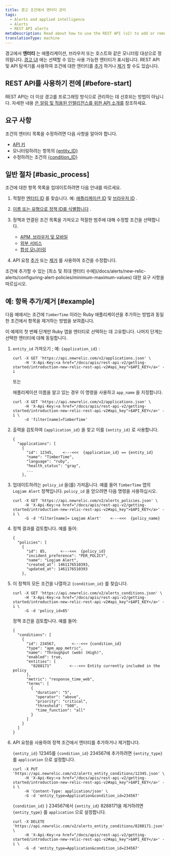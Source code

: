 ```yaml
---
title: 경고 조건에서 엔터티 관리
tags:
  - Alerts and applied intelligence
  - Alerts
  - REST API alerts
metaDescription: Read about how to use the REST API (v2) to add or remove apps and other entities from an alerts policy condition.
translationType: machine
---
```


경고에서 **엔터티** 는 애플리케이션, 브라우저 또는 호스트와 같은 모니터링 대상으로 정의됩니다. [경고 UI](/docs/alerts/new-relic-alerts/defining-conditions/select-product-targets-alert-condition) 에는 선택할 수 있는 사용 가능한 엔터티가 표시됩니다. REST API 및 API 탐색기를 사용하여 조건에 대한 엔터티를 [추가](https://rpm.newrelic.com/api/explore/alerts_entity_conditions/add) 하거나 [제거](https://rpm.newrelic.com/api/explore/alerts_entity_conditions/remove) 할 수도 있습니다.

## REST API를 사용하기 전에 [#before-start]

REST API는 더 이상 경고를 프로그래밍 방식으로 관리하는 데 선호되는 방법이 아닙니다. 자세한 내용 [은 알림 및 적용된 인텔리전스를 위한 API 소개를](/docs/alerts-applied-intelligence/new-relic-alerts/advanced-alerts/alerts-api/intro-alerts-api) 참조하세요.

## 요구 사항

조건의 엔터티 목록을 수정하려면 다음 사항을 알아야 합니다.

* [API 키](/docs/apis/rest-api-v2/getting-started/introduction-new-relic-rest-api-v2#api_key)
* 모니터링하려는 항목의 [&#x7B;entity_ID}](/docs/alerts/new-relic-alerts/getting-started/alerts-glossary#alert-entity)
* 수정하려는 조건의 [&#x7B;condition_ID}](/docs/alerts/new-relic-alerts/getting-started/alerts-glossary#alert-condition)

## 일반 절차 [#basic_process]

조건에 대한 항목 목록을 업데이트하려면 다음 안내를 따르세요.

1. 적절한 [엔터티 ID](/docs/alerts/new-relic-alerts/getting-started/alerts-glossary#alert-entity) 를 찾습니다. 예: [애플리케이션 ID](/docs/apis/rest-api-v2/requirements/listing-host-instance-application-server-ids) 및 [브라우저 ID](/docs/apis/rest-api-v2/browser-examples-v2/adding-or-listing-browser-apps-api-v2#specific-browser-app) .

2. [이름 또는 유형으로 정책 ID를 식별합니다](/docs/apm/apis/alert-examples-v2/listing-policies-api-v2#single_policy) .

3. 정책과 연결된 조건 목록을 가져오고 적절한 범주에 대해 수정할 조건을 선택합니다.

   * [APM, 브라우저 및 모바일](/docs/alerts/new-relic-alerts/rest-api-alerts/rest-api-calls-new-relic-alerts#conditions)
   * [외부 서비스](/docs/alerts/new-relic-alerts/rest-api-alerts/rest-api-calls-new-relic-alerts#ext-services-conditions)
   * [합성 모니터링](/docs/alerts/new-relic-alerts/rest-api-alerts/rest-api-calls-new-relic-alerts#synthetics-conditions)

4. API 요청 [추가](/docs/alerts/new-relic-alerts/rest-api-alerts/rest-api-calls-new-relic-alerts#add-entity) 또는 [제거](/docs/alerts/new-relic-alerts/rest-api-alerts/rest-api-calls-new-relic-alerts#remove_entity) 를 사용하여 조건을 수정합니다.

<Callout variant="important">
  조건에 추가할 수 있는 [최소 및 최대 엔터티 수에](/docs/alerts/new-relic-alerts/configuring-alert-policies/minimum-maximum-values) 대한 요구 사항을 따르십시오.
</Callout>

## 예: 항목 추가/제거 [#example]

다음 예에서는 조건에 `TimberTime` 이라는 Ruby 애플리케이션을 추가하는 방법과 동일한 조건에서 항목을 제거하는 방법을 보여줍니다.

이 예제의 첫 번째 단계만 Ruby 앱을 엔터티로 선택하는 데 고유합니다. 나머지 단계는 선택한 엔터티에 대해 동일합니다.

1. `entity_id` 가져오기 ; 예: `{application_id}` :

   ```
   curl -X GET 'https://api.newrelic.com/v2/applications.json' \
        -H 'X-Api-Key:<a href="/docs/apis/rest-api-v2/getting-started/introduction-new-relic-rest-api-v2#api_key">$API_KEY</a>' -i
   ```

   또는

   애플리케이션 이름을 알고 있는 경우 이 명령을 사용하고 `app_name` 을 지정합니다.

   ```
   curl -X GET 'https://api.newrelic.com/v2/applications.json' \
        -H 'X-Api-Key:<a href="/docs/apis/rest-api-v2/getting-started/introduction-new-relic-rest-api-v2#api_key">$API_KEY</a>' -i \
        -d 'filter[name]=TimberTime'
   ```

2. 출력을 검토하여 `{application_id}` 을 찾고 이를 `{entity_id}` 로 사용합니다.

   ```
   {
     "applications": [
       {
         "id": 12345,    <---<<<  {application_id} == {entity_id}
         "name": "TimberTime",
         "language": "ruby",
         "health_status": "gray",
         ...
       },
   ```

3. 업데이트하려는 `policy_id` 을(를) 가져옵니다. 예를 들어 `TimberTime` 앱의 `Logjam Alert` 정책입니다. `policy_id` 을 얻으려면 다음 명령을 사용하십시오.

   ```
   curl -X GET 'https://api.newrelic.com/v2/alerts_policies.json' \
        -H 'X-Api-Key:<a href="/docs/apis/rest-api-v2/getting-started/introduction-new-relic-rest-api-v2#api_key">$API_KEY</a>' -i \
        -G -d 'filter[name]= Logjam Alert'    <---<<<  {policy_name}
   ```

4. 정책 결과를 검토합니다. 예를 들어:

   ```
   {
     "policies": [
       {
         "id": 85,      <---<<<  {policy_id}
         "incident_preference": "PER_POLICY",
         "name": "Logjam Alert",
         "created_at": 1461176510393,
         "updated_at": 1461176510393
       },
   ```

5. 이 정책의 모든 조건을 나열하고 `{condition_id}` 를 찾습니다.

   ```
   curl -X GET 'https://api.newrelic.com/v2/alerts_conditions.json' \
        -H 'X-Api-Key:<a href="/docs/apis/rest-api-v2/getting-started/introduction-new-relic-rest-api-v2#api_key">$API_KEY</a>' -i \
        -G -d 'policy_id=85'
   ```

   정책 조건을 검토합니다. 예를 들어:

   ```
   {
     "conditions": [
       {
         "id": 234567,       <---<<< {condition_id}
         "type": "apm_app_metric",
         "name": "Throughput (web) (High)",
         "enabled": true,
         "entities": [
           "8288171"        <---<<< Entity currently included in the policy
         ],
         "metric": "response_time_web",
         "terms": [
           {
             "duration": "5",
             "operator": "above",
             "priority": "critical",
             "threshold": "500",
             "time_function": "all"
           }
         ]
       }
     ]
   }
   ```

6. API 요청을 사용하여 정책 조건에서 엔터티를 추가하거나 제거합니다.

   `{entity_id}` 12345를 `{condition_id}` 234567에 추가하려면 `{entity_type}` 를 `application` 으로 설정합니다.

   ```
   curl -X PUT 'https://api.newrelic.com/v2/alerts_entity_conditions/12345.json' \
        -H 'X-Api-Key:<a href="/docs/apis/rest-api-v2/getting-started/introduction-new-relic-rest-api-v2#api_key">$API_KEY</a>' -i \
        -H 'Content-Type: application/json' \
        -G -d 'entity_type=Application&condition_id=234567'
   ```

   `{condition_id}` } 234567에서 `{entity_id}` 8288171을 제거하려면 `{entity_type}` 를 `application` 으로 설정합니다.

   ```
   curl -X DELETE 'https://api.newrelic.com/v2/alerts_entity_conditions/8288171.json' \
        -H 'X-Api-Key:<a href="/docs/apis/rest-api-v2/getting-started/introduction-new-relic-rest-api-v2#api_key">$API_KEY</a>' -i \
        -G -d 'entity_type=Application&condition_id=234567'
   ```
